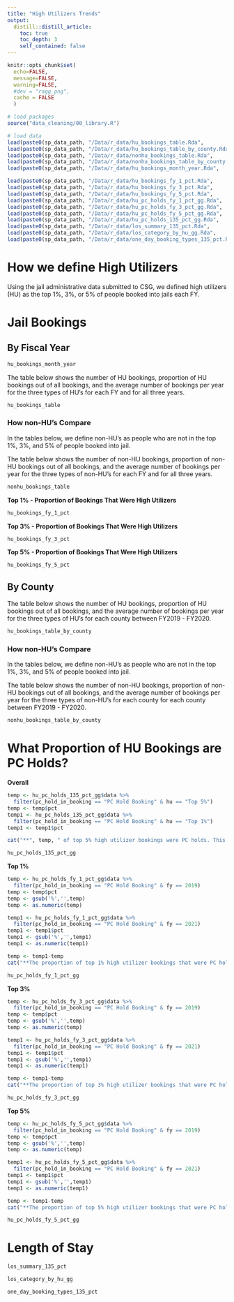 ```yaml
---
title: "High Utilizers Trends"
output: 
  distill::distill_article:
    toc: true
    toc_depth: 3
    self_contained: false
---
```


```r
knitr::opts_chunk$set(
  echo=FALSE, 
  message=FALSE, 
  warning=FALSE,
  #dev = "ragg_png",
  cache = FALSE
  )

# load packages
source("data_cleaning/00_library.R")

# load data
load(paste0(sp_data_path, "/Data/r_data/hu_bookings_table.Rda",               sep = ""))
load(paste0(sp_data_path, "/Data/r_data/hu_bookings_table_by_county.Rda",     sep = ""))
load(paste0(sp_data_path, "/Data/r_data/nonhu_bookings_table.Rda",            sep = ""))
load(paste0(sp_data_path, "/Data/r_data/nonhu_bookings_table_by_county.Rda",  sep = ""))
load(paste0(sp_data_path, "/Data/r_data/hu_bookings_month_year.Rda",          sep = ""))

load(paste0(sp_data_path, "/Data/r_data/hu_bookings_fy_1_pct.Rda",            sep = ""))
load(paste0(sp_data_path, "/Data/r_data/hu_bookings_fy_3_pct.Rda",            sep = ""))
load(paste0(sp_data_path, "/Data/r_data/hu_bookings_fy_5_pct.Rda",            sep = ""))
load(paste0(sp_data_path, "/Data/r_data/hu_pc_holds_fy_1_pct_gg.Rda",         sep = ""))
load(paste0(sp_data_path, "/Data/r_data/hu_pc_holds_fy_3_pct_gg.Rda",         sep = ""))
load(paste0(sp_data_path, "/Data/r_data/hu_pc_holds_fy_5_pct_gg.Rda",         sep = ""))
load(paste0(sp_data_path, "/Data/r_data/hu_pc_holds_135_pct_gg.Rda",          sep = ""))
load(paste0(sp_data_path, "/Data/r_data/los_summary_135_pct.Rda",             sep = ""))
load(paste0(sp_data_path, "/Data/r_data/los_category_by_hu_gg.Rda",           sep = ""))
load(paste0(sp_data_path, "/Data/r_data/one_day_booking_types_135_pct.Rda",   sep = ""))
```

# How we define High Utilizers

Using the jail administrative data submitted to CSG, we defined high utilizers (HU) as the top 1%, 3%, or 5% of people booked into jails each FY.


# Jail Bookings

## By Fiscal Year

```r
hu_bookings_month_year
```

The table below shows the number of HU bookings, proportion of HU bookings out of all bookings, and the average number of bookings per year for the three types of HU's for each FY and for all three years.  

```r
hu_bookings_table
```

### How non-HU's Compare

In the tables below, we define non-HU's as people who are not in the top 1%, 3%, and 5% of people booked into jail.

The table below shows the number of non-HU bookings, proportion of non-HU bookings out of all bookings, and the average number of bookings per year for the three types of non-HU's for each FY and for all three years.  

```r
nonhu_bookings_table
```

**Top 1% - Proportion of Bookings That Were High Utilizers**

```r
hu_bookings_fy_1_pct
```
**Top 3% - Proportion of Bookings That Were High Utilizers**

```r
hu_bookings_fy_3_pct
```

**Top 5% - Proportion of Bookings That Were High Utilizers**

```r
hu_bookings_fy_5_pct
```

## By County

The table below shows the number of HU bookings, proportion of HU bookings out of all bookings, and the average number of bookings per year for the three types of HU's for each county between FY2019 - FY2020.

```r
hu_bookings_table_by_county
```

### How non-HU's Compare

In the tables below, we define non-HU's as people who are not in the top 1%, 3%, and 5% of people booked into jail.

The table below shows the number of non-HU bookings, proportion of non-HU bookings out of all bookings, and the average number of bookings per year for the three types of non-HU's for each county for each county between FY2019 - FY2020.

```r
nonhu_bookings_table_by_county
```

# What Proportion of HU Bookings are PC Holds?

**Overall**

```r
temp <- hu_pc_holds_135_pct_gg$data %>% 
  filter(pc_hold_in_booking == "PC Hold Booking" & hu == "Top 5%")
temp <- temp$pct
temp1 <- hu_pc_holds_135_pct_gg$data %>% 
  filter(pc_hold_in_booking == "PC Hold Booking" & hu == "Top 1%")
temp1 <- temp1$pct

cat("**", temp, " of top 5% high utilizer bookings were PC holds. This increases to " , temp1, " for top 1% high utilizers**.\n\n", sep = "")
```

```r
hu_pc_holds_135_pct_gg
```


**Top 1%**

```r
temp <- hu_pc_holds_fy_1_pct_gg$data %>% 
  filter(pc_hold_in_booking == "PC Hold Booking" & fy == 2019)
temp <- temp$pct
temp <- gsub('%','',temp)
temp <- as.numeric(temp)

temp1 <- hu_pc_holds_fy_1_pct_gg$data %>% 
  filter(pc_hold_in_booking == "PC Hold Booking" & fy == 2021)
temp1 <- temp1$pct
temp1 <- gsub('%','',temp1)
temp1 <- as.numeric(temp1)

temp <- temp1-temp
cat("**The proportion of top 1% high utilizer bookings that were PC holds increased ", temp, "% from FY2019 to FY2021**.\n\n", sep = "")
```

```r
hu_pc_holds_fy_1_pct_gg
```
**Top 3%**

```r
temp <- hu_pc_holds_fy_3_pct_gg$data %>% 
  filter(pc_hold_in_booking == "PC Hold Booking" & fy == 2019)
temp <- temp$pct
temp <- gsub('%','',temp)
temp <- as.numeric(temp)

temp1 <- hu_pc_holds_fy_3_pct_gg$data %>% 
  filter(pc_hold_in_booking == "PC Hold Booking" & fy == 2021)
temp1 <- temp1$pct
temp1 <- gsub('%','',temp1)
temp1 <- as.numeric(temp1)

temp <- temp1-temp
cat("**The proportion of top 3% high utilizer bookings that were PC holds increased ", temp, "% from FY2019 to FY2021**.\n\n", sep = "")
```

```r
hu_pc_holds_fy_3_pct_gg
```

**Top 5%**

```r
temp <- hu_pc_holds_fy_5_pct_gg$data %>% 
  filter(pc_hold_in_booking == "PC Hold Booking" & fy == 2019)
temp <- temp$pct
temp <- gsub('%','',temp)
temp <- as.numeric(temp)

temp1 <- hu_pc_holds_fy_5_pct_gg$data %>% 
  filter(pc_hold_in_booking == "PC Hold Booking" & fy == 2021)
temp1 <- temp1$pct
temp1 <- gsub('%','',temp1)
temp1 <- as.numeric(temp1)

temp <- temp1-temp
cat("**The proportion of top 5% high utilizer bookings that were PC holds increased ", temp, "% from FY2019 to FY2021**.\n\n", sep = "")
```

```r
hu_pc_holds_fy_5_pct_gg
```

# Length of Stay

```r
los_summary_135_pct
```

```r
los_category_by_hu_gg
```
```r
one_day_booking_types_135_pct
```

